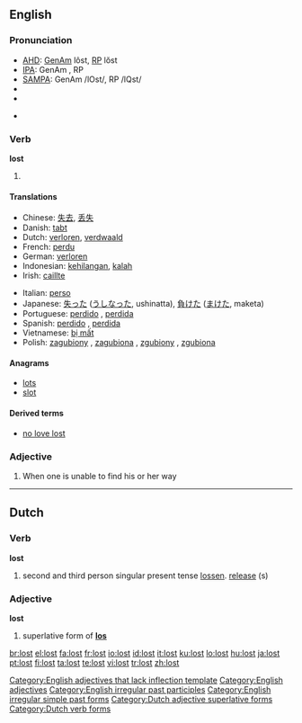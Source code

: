 ==English==

{{rank|friends|forth|fire|379|lost|human|kept|business}}

===Pronunciation===
* [[w:AHD|AHD]]: [[w:General American|GenAm]] lôst, [[w:Received Pronunciation|RP]] lŏst
* [[w:IPA|IPA]]: GenAm {{IPAchar|/lɔst/}}, RP {{IPAchar|/lɒst/}}
* [[w:SAMPA|SAMPA]]: GenAm /lOst/, RP /lQst/
* {{audio|En-ca-lost.ogg|Audio (CA)}}
* {{audio|en-us-lost.ogg|Audio (US)}}
* {{audio|En-uk-lost.ogg|Audio (UK)}}
*: {{rhymes|ɒst}}

===Verb===
'''lost'''

# {{past of|lose}}

====Translations====
{{top}}
* Chinese: [[失去]], [[丢失]]
* Danish: [[tabt]]
* Dutch: [[verloren]], [[verdwaald]]
* French: [[perdu]]
* German: [[verloren]]
* Indonesian: [[hilang|kehilangan]], [[kalah]]
* Irish: [[caillte]]
{{mid}}
* Italian: [[perso]]
* Japanese: [[失った]] ([[うしなった]], ushinatta), [[負けた]] ([[まけた]], maketa)
* Portuguese: [[perdido]] {{m}}, [[perdida]] {{f}}
* Spanish: [[perdido]] {{m}}, [[perdida]] {{f}}
* Vietnamese: [[bị mất]]
* Polish: [[zagubiony]] {{m}} , [[zagubiona]] {{m}}, [[zgubiony]] {{m}}, [[zgubiona]] {{f}}
{{bottom}}

====Anagrams====
* [[lots]]
* [[slot]]

====Derived terms====
* [[no love lost]]

===Adjective===
{{infl|en|adjective}}[[Category:English adjectives that lack inflection template]]

# When one is unable to find his or her way

[[Category:English adjectives]]
[[Category:English irregular past participles]]
[[Category:English irregular simple past forms]]

----

==Dutch==

===Verb===
'''lost'''

# second and third person singular present tense [[lossen]]. [[release]] (s)

===Adjective===
'''lost'''

# superlative form of '''[[los#Dutch|los]]'''

[[Category:Dutch adjective superlative forms]]
[[Category:Dutch verb forms]]

[[br:lost]]
[[el:lost]]
[[fa:lost]]
[[fr:lost]]
[[io:lost]]
[[id:lost]]
[[it:lost]]
[[ku:lost]]
[[lo:lost]]
[[hu:lost]]
[[ja:lost]]
[[pt:lost]]
[[fi:lost]]
[[ta:lost]]
[[te:lost]]
[[vi:lost]]
[[tr:lost]]
[[zh:lost]]